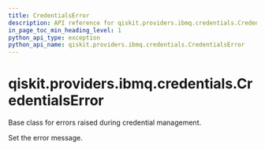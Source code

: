 ```yaml
---
title: CredentialsError
description: API reference for qiskit.providers.ibmq.credentials.CredentialsError
in_page_toc_min_heading_level: 1
python_api_type: exception
python_api_name: qiskit.providers.ibmq.credentials.CredentialsError
---
```


# qiskit.providers.ibmq.credentials.CredentialsError

<Class id="qiskit.providers.ibmq.credentials.CredentialsError" isDedicatedPage={true} github="https://github.com/qiskit/qiskit-ibmq-provider/tree/stable/0.19/qiskit/providers/ibmq/credentials/exceptions.py" signature="CredentialsError(*message)" modifiers="exception">
  Base class for errors raised during credential management.

  Set the error message.
</Class>

